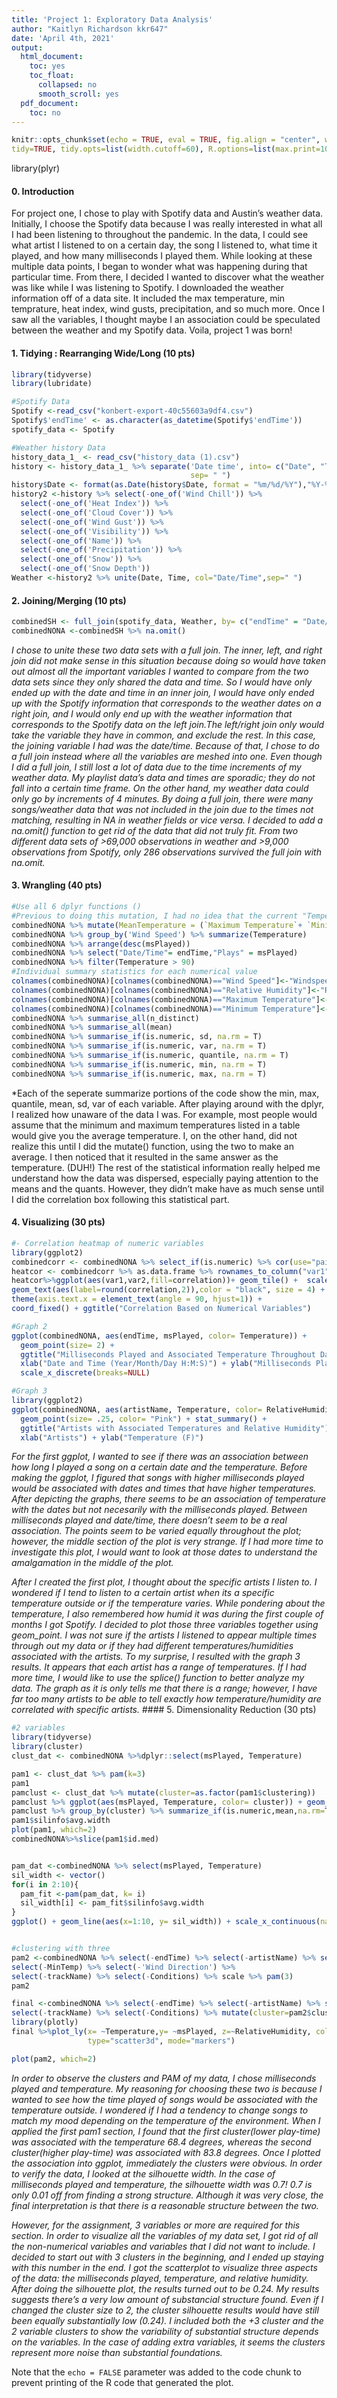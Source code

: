 ```yaml
---
title: 'Project 1: Exploratory Data Analysis'
author: "Kaitlyn Richardson kkr647"
date: 'April 4th, 2021'
output:
  html_document:
    toc: yes
    toc_float:
      collapsed: no
      smooth_scroll: yes
  pdf_document:
    toc: no
---
```


```R
knitr::opts_chunk$set(echo = TRUE, eval = TRUE, fig.align = "center", warning = F, message = F,
tidy=TRUE, tidy.opts=list(width.cutoff=60), R.options=list(max.print=100))
```
library(plyr)

#### 0. Introduction
For project one, I chose to play with Spotify data and Austin's weather data. Initially, I choose the Spotify data because I was really interested in what all I had been listening to throughout the pandemic. In the data, I could see what artist I listened to on a certain day, the song I listened to, what time it played, and how many milliseconds I played them. While looking at these multiple data points, I began to wonder what was happening during that particular time. From there, I decided I wanted to discover what the weather was like while I was listening to Spotify. I downloaded the weather information off of a data site. It included the max temperature, min temprature, heat index, wind gusts, precipitation, and so much more. Once I saw all the variables, I thought maybe I an association could be speculated between the weather and my Spotify data. Voila, project 1 was born!

#### 1. Tidying : Rearranging Wide/Long (10 pts)
```R
library(tidyverse)
library(lubridate)

#Spotify Data
Spotify <-read_csv("konbert-export-40c55603a9df4.csv")
Spotify$'endTime' <- as.character(as_datetime(Spotify$'endTime'))
spotify_data <- Spotify

#Weather history Data
history_data_1_ <- read_csv("history_data (1).csv")
history <- history_data_1_ %>% separate('Date time', into= c("Date", "Time"), 
                                        sep= " ")
history$Date <- format(as.Date(history$Date, format = "%m/%d/%Y"),"%Y-%m-%d")
history2 <-history %>% select(-one_of('Wind Chill')) %>%
  select(-one_of('Heat Index')) %>% 
  select(-one_of('Cloud Cover')) %>% 
  select(-one_of('Wind Gust')) %>%
  select(-one_of('Visibility')) %>%
  select(-one_of('Name')) %>%
  select(-one_of('Precipitation')) %>%
  select(-one_of('Snow')) %>%
  select(-one_of('Snow Depth'))
Weather <-history2 %>% unite(Date, Time, col="Date/Time",sep=" ")

```

#### 2. Joining/Merging (10 pts)

```R
combinedSH <- full_join(spotify_data, Weather, by= c("endTime" = "Date/Time"))
combinedNONA <-combinedSH %>% na.omit()
```
*I chose to unite these two data sets with a full join. The inner, left, and right join did not make sense in this situation because doing so would have taken out almost all the important variables I wanted to compare from the two data sets since they only shared the data and time. So I would have only ended up with the date and time in an inner join, I would have only ended up with the Spotify information that corresponds to the weather dates on a right join, and I would only end up with the weather information that corresponds to the Spotify data on the left join.The left/right join only would take the variable they have in common, and exclude the rest. In this case, the joining variable I had was the date/time. Because of that, I chose to do a full join instead where all the variables are meshed into one. Even though I did a full join, I still lost a lot of data due to the time increments of my weather data. My playlist data's data and times are sporadic; they do not fall into a certain time frame. On the other hand, my weather data could only go by increments of 4 minutes. By doing a full join, there were many songs/weather data that was not included in the join due to the times not matching, resulting in NA in weather fields or vice versa. I decided to add a na.omit() function to get rid of the data that did not truly fit. From two different data sets of >69,000 observations in weather and >9,000 observations from Spotify, only 286 observations survived the full join with na.omit.*

#### 3. Wrangling (40 pts)
```R
#Use all 6 dplyr functions ()
#Previous to doing this mutation, I had no idea that the current "Temperature" variable was just a mean temperature between the max and min temperatures.
combinedNONA %>% mutate(MeanTemperature = (`Maximum Temperature`+ `Minimum Temperature`)/2)
combinedNONA %>% group_by('Wind Speed') %>% summarize(Temperature)
combinedNONA %>% arrange(desc(msPlayed))
combinedNONA %>% select("Date/Time"= endTime,"Plays" = msPlayed)
combinedNONA %>% filter(Temperature > 90)
#Individual summary statistics for each numerical value
colnames(combinedNONA)[colnames(combinedNONA)=="Wind Speed"]<-"Windspeed"
colnames(combinedNONA)[colnames(combinedNONA)=="Relative Humidity"]<-"RelativeHumidity"
colnames(combinedNONA)[colnames(combinedNONA)=="Maximum Temperature"]<-"MaxTemp"
colnames(combinedNONA)[colnames(combinedNONA)=="Minimum Temperature"]<-"MinTemp"
combinedNONA %>% summarise_all(n_distinct)
combinedNONA %>% summarise_all(mean)
combinedNONA %>% summarise_if(is.numeric, sd, na.rm = T)
combinedNONA %>% summarise_if(is.numeric, var, na.rm = T)
combinedNONA %>% summarise_if(is.numeric, quantile, na.rm = T)
combinedNONA %>% summarise_if(is.numeric, min, na.rm = T)
combinedNONA %>% summarise_if(is.numeric, max, na.rm = T)

```
*Each of the seperate summarize portions of the code show the min, max, quantile, mean, sd, var of each variable. After playing around with the dplyr, I realized how unaware of the data I was. For example, most people would assume that the minimum and maximum temperatures listed in a table would give you the average temperature. I, on the other hand, did not realize this until I did the mutate() function, using the two to make an average. I then noticed that it resulted in the same answer as the temperature. (DUH!) The rest of the statistical information really helped me understand how the data was dispersed, especially paying attention to the means and the quants. However, they didn't make have as much sense until I did the correlation box following this statistical part.

#### 4. Visualizing (30 pts)
```R
#- Correlation heatmap of numeric variables 
library(ggplot2)
combinedcorr <- combinedNONA %>% select_if(is.numeric) %>% cor(use="pair")
heatcor <- combinedcorr %>% as.data.frame %>% rownames_to_column("var1") %>%  pivot_longer(-1,names_to="var2",values_to="correlation")
heatcor%>%ggplot(aes(var1,var2,fill=correlation))+ geom_tile() +  scale_fill_gradient2(low="pink",mid="white",high="purple") +
geom_text(aes(label=round(correlation,2)),color = "black", size = 4) +
theme(axis.text.x = element_text(angle = 90, hjust=1)) +
coord_fixed() + ggtitle("Correlation Based on Numerical Variables")

#Graph 2
ggplot(combinedNONA, aes(endTime, msPlayed, color= Temperature)) +
  geom_point(size= 2) +
  ggtitle("Milliseconds Played and Associated Temperature Throughout Dates/Time") +
  xlab("Date and Time (Year/Month/Day H:M:S)") + ylab("Milliseconds Played") +
  scale_x_discrete(breaks=NULL)

#Graph 3
library(ggplot2)
ggplot(combinedNONA, aes(artistName, Temperature, color= RelativeHumidity), size=.15) +
  geom_point(size= .25, color= "Pink") + stat_summary() +
  ggtitle("Artists with Associated Temperatures and Relative Humidity") +
  xlab("Artists") + ylab("Temperature (F)")
```
*For the first ggplot, I wanted to see if there was an association between how long I played a song on a certain date and the temperature. Before making the ggplot, I figured that songs with higher milliseconds played would be associated with dates and times that have higher temperatures. After depicting the graphs, there seems to be an association of temperature with the dates but not necesarily with the milliseconds played. Between milliseconds played and date/time, there doesn't seem to be a real association. The points seem to be varied equally throughout the plot; however, the middle section of the plot is very strange. If I had more time to investigate this plot, I would want to look at those dates to understand the amalgamation in the middle of the plot.*

*After I created the first plot, I thought about the specific artists I listen to. I wondered if I tend to listen to a certain artist when its a specific temperature outside or if the temperature varies. While pondering about the temperature, I also remembered how humid it was during the first couple of months I got Spotify. I decided to plot those three variables together using geom_point. I was not sure if the artists I listened to appear multiple times through out my data or if they had different temperatures/humidities associated with the artists. To my surprise, I resulted with the graph 3 results. It appears that each artist has a range of temperatures. If I had more time, I would like to use the splice() function to better analyze my data. The graph as it is only tells me that there is a range; however, I have far too many artists to be able to tell exactly how temperature/humidity are correlated with specific artists.*
#### 5. Dimensionality Reduction (30 pts) 
```R
#2 variables
library(tidyverse)
library(cluster)
clust_dat <- combinedNONA %>%dplyr::select(msPlayed, Temperature)

pam1 <- clust_dat %>% pam(k=3)
pam1
pamclust <- clust_dat %>% mutate(cluster=as.factor(pam1$clustering))
pamclust %>% ggplot(aes(msPlayed, Temperature, color= cluster)) + geom_point()
pamclust %>% group_by(cluster) %>% summarize_if(is.numeric,mean,na.rm=T)
pam1$silinfo$avg.width
plot(pam1, which=2)
combinedNONA%>%slice(pam1$id.med)


pam_dat <-combinedNONA %>% select(msPlayed, Temperature)
sil_width <- vector() 
for(i in 2:10){
  pam_fit <-pam(pam_dat, k= i)
  sil_width[i] <- pam_fit$silinfo$avg.width
}
ggplot() + geom_line(aes(x=1:10, y= sil_width)) + scale_x_continuous(name= "k", breaks= 1:10)


#clustering with three
pam2 <-combinedNONA %>% select(-endTime) %>% select(-artistName) %>% select(-MaxTemp) %>%
select(-MinTemp) %>% select(-'Wind Direction') %>%
select(-trackName) %>% select(-Conditions) %>% scale %>% pam(3)
pam2

final <-combinedNONA %>% select(-endTime) %>% select(-artistName) %>% select(-MinTemp)  %>% select(-'Wind Direction') %>%
select(-trackName) %>% select(-Conditions) %>% mutate(cluster=pam2$clustering)
library(plotly)
final %>%plot_ly(x= ~Temperature,y= ~msPlayed, z=~RelativeHumidity, color= ~cluster,
                 type="scatter3d", mode="markers")

plot(pam2, which=2)

```
*In order to observe the clusters and PAM of my data, I chose milliseconds played and temperature. My reasoning for choosing these two is because I wanted to see how the time played of songs would be associated with the temperature outside. I wondered if I had a tendency to change songs to match my mood depending on the temperature of the environment. When I applied the first pam1 section, I found that the first cluster(lower play-time) was associated with the temperature 68.4 degrees, whereas the second cluster(higher play-time) was associated with 83.8 degrees. Once I plotted the association into ggplot, immediately the clusters were obvious. In order to verify the data, I looked at the silhouette width. In the case of milliseconds played and temperature, the silhouette width was 0.7! 0.7 is only 0.01 off from finding a strong structure. Although it was very close, the final interpretation is that there is a reasonable structure between the two.*

*However, for the assignment, 3 variables or more are required for this section. In order to visualize all the variables of my data set, I got rid of all the non-numerical variables and variables that I did not want to include. I decided to start out with 3 clusters in the beginning, and I ended up staying with this number in the end. I got the scatterplot to visualize three aspects of the data: the milliseconds played, temperature, and relative humidity. After doing the silhouette plot, the results turned out to be 0.24. My results suggests there's a very low amount of substancial structure found. Even if I changed the cluster size to 2, the cluster silhouette results would have still been equally substantially low (0.24). I included both the +3 cluster and the 2 variable clusters to show the variability of substantial structure depends on the variables. In the case of adding extra variables, it seems the clusters represent more noise than substantial foundations.*


Note that the `echo = FALSE` parameter was added to the code chunk to prevent printing of the R code that generated the plot.
